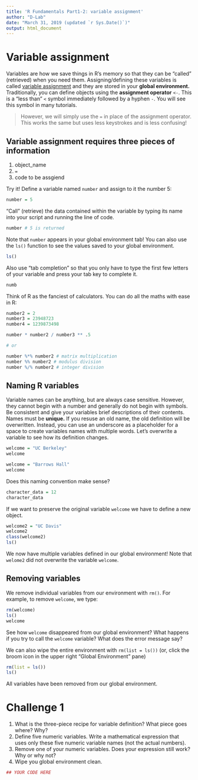 ```yaml
---
title: 'R Fundamentals Part1-2: variable assignment'
author: "D-Lab"
date: "March 31, 2019 (updated `r Sys.Date()`)"
output: html_document
---
```


# Variable assignment

Variables are how we save things in R's memory so that they can be "called" (retrieved) when you need them. Assigning/defining these variables is called [variable assignment](https://en.wikipedia.org/wiki/Assignment_(computer_science)) and they are stored in your **global environment.** Traditionally, you can define objects using the **assignment operator** `<-`. This is a "less than" `<` symbol immediately followed by a hyphen `-`. You will see this symbol in many tutorials. 

> However, we will simply use the `=` in place of the assignment operator. This works the same but uses less keystrokes and is less confusing!  

## Variable assignment requires three pieces of information  

1) object_name  
2) `=`  
3) code to be assgiend  

Try it! Define a variable named `number` and assign to it the number 5:

```r
number = 5
```

"Call" (retrieve) the data contained within the variable by typing its name into your script and running the line of code. 

```r
number # 5 is returned
```

Note that `number` appears in your global environment tab! You can also use the `ls()` function to see the values saved to your global environment.  

```r
ls()
```

Also use "tab completion" so that you only have to type the first few letters of your variable and press your tab key to complete it. 

```r
numb
```

Think of R as the fanciest of calculators. You can do all the maths with ease in R:

```r
number2 = 2
number3 = 23948723
number4 = 1239873498

number * number2 / number3 ** .5

# or 

number %*% number2 # matrix multiplication
number %% number2 # modulus division
number %/% number2 # integer division
```

## Naming R variables  

Variable names can be anything, but are always case sensitive. However, they cannot begin with a number and generally do not begin with symbols. Be consistent and give your variables brief descriptions of their contents. Names must be **unique.** If you resuse an old name, the old definition will be overwritten. Instead, you can use an underscore as a placeholder for a space to create variables names with multiple words. Let's overwrite a variable to see how its definition changes.  

```r
welcome = "UC Berkeley" 
welcome

welcome = "Barrows Hall"
welcome
```

Does this naming convention make sense?

```r
character_data = 12
character_data
```

If we want to preserve the original variable `welcome` we have to define a new object. 

```r
welcome2 = "UC Davis"
welcome2
class(welcome2)
ls()
```

We now have multiple variables defined in our global environment! Note that `welome2` did not overwrite the variable `welcome`. 

## Removing variables

We remove individual variables from our environment with `rm()`. For example, to remove `welcome`, we type:

```r
rm(welcome)
ls()
welcome
```

See how `welcome` disappeared from our global environment? What happens if you try to call the `welcome` variable? What does the error message say? 

We can also wipe the entire environment with `rm(list = ls())` (or, click the broom icon in the upper right "Global Environment" pane)

```r
rm(list = ls()) 
ls()
```

All variables have been removed from our global environment.

# **Challenge 1**

1. What is the three-piece recipe for variable definition? What piece goes where? Why?  
2. Define five numeric variables. Write a mathematical expression that uses only these five numeric variable names (not the actual numbers).  
3. Remove one of your numeric variables. Does your expression still work? Why or why not?  
4. Wipe you global environment clean.  

```r
## YOUR CODE HERE
```

<div class="tocify-extend-page" data-unique="tocify-extend-page" style="height: 0;"></div>